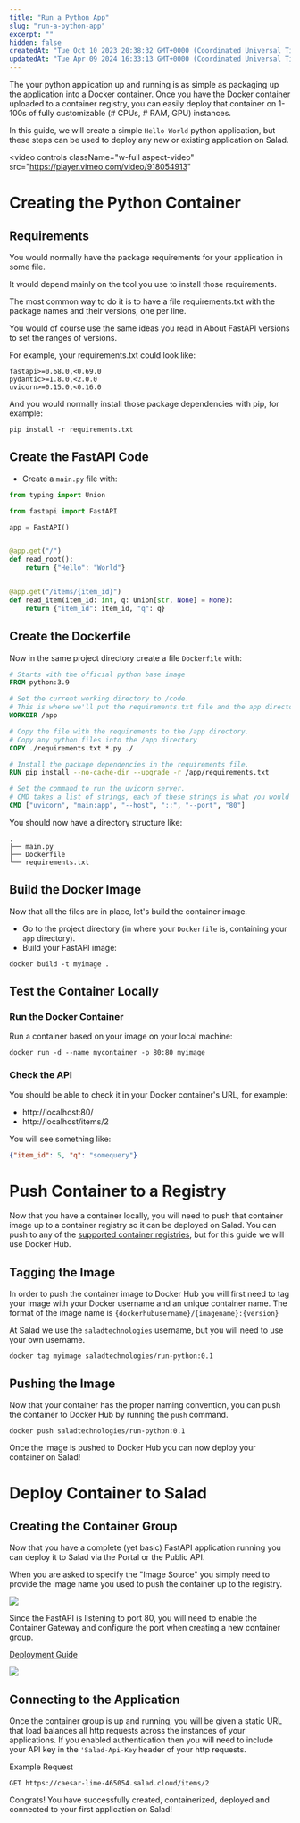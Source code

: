 ```yaml
---
title: "Run a Python App"
slug: "run-a-python-app"
excerpt: ""
hidden: false
createdAt: "Tue Oct 10 2023 20:38:32 GMT+0000 (Coordinated Universal Time)"
updatedAt: "Tue Apr 09 2024 16:33:13 GMT+0000 (Coordinated Universal Time)"
---
```

The your python application up and running is as simple as packaging up the application into a Docker container. Once you have the Docker container uploaded to a container registry, you can easily deploy that container on 1-100s of fully customizable (# CPUs, # RAM, GPU) instances.

In this guide, we will create a simple `Hello World` python application, but these steps can be used to deploy any new or existing application on Salad.



<video
  controls
  className="w-full aspect-video"
  src="https://player.vimeo.com/video/918054913"
></video>




# Creating the Python Container

## Requirements

You would normally have the package requirements for your application in some file.

It would depend mainly on the tool you use to install those requirements.

The most common way to do it is to have a file requirements.txt with the package names and their versions, one per line.

You would of course use the same ideas you read in About FastAPI versions to set the ranges of versions.

For example, your requirements.txt could look like:

```Text requirements.txt
fastapi>=0.68.0,<0.69.0
pydantic>=1.8.0,<2.0.0
uvicorn>=0.15.0,<0.16.0
```

And you would normally install those package dependencies with pip, for example:

```Text Bash
pip install -r requirements.txt
```

## Create the FastAPI Code

- Create a `main.py` file with:

```python
from typing import Union

from fastapi import FastAPI

app = FastAPI()


@app.get("/")
def read_root():
    return {"Hello": "World"}


@app.get("/items/{item_id}")
def read_item(item_id: int, q: Union[str, None] = None):
    return {"item_id": item_id, "q": q}

```

## Create the Dockerfile

Now in the same project directory create a file `Dockerfile` with:

```dockerfile
# Starts with the official python base image
FROM python:3.9

# Set the current working directory to /code.
# This is where we'll put the requirements.txt file and the app directory.
WORKDIR /app

# Copy the file with the requirements to the /app directory.
# Copy any python files into the /app directory
COPY ./requirements.txt *.py ./

# Install the package dependencies in the requirements file.
RUN pip install --no-cache-dir --upgrade -r /app/requirements.txt

# Set the command to run the uvicorn server.
# CMD takes a list of strings, each of these strings is what you would type in the command line separated by spaces.
CMD ["uvicorn", "main:app", "--host", "::", "--port", "80"]

```

You should now have a directory structure like:

```
.
├── main.py
├── Dockerfile
└── requirements.txt

```

## Build the Docker Image

Now that all the files are in place, let's build the container image.

- Go to the project directory (in where your `Dockerfile` is, containing your `app` directory).
- Build your FastAPI image:

```Text Bash
docker build -t myimage .
```

## Test the Container Locally

### Run the Docker Container

Run a container based on your image on your local machine:

```Text Bash
docker run -d --name mycontainer -p 80:80 myimage
```

### Check the API

You should be able to check it in your Docker container's URL, for example:

- http\://localhost:80/
- http\://localhost/items/2

You will see something like:

```json
{"item_id": 5, "q": "somequery"}
```

# Push Container to a Registry

Now that you have a container locally, you will need to push that container image up to a container registry so it can be deployed on Salad. You can push to any of the [supported container registries](/container-engine/container-registries), but for this guide we will use Docker Hub.

## Tagging the Image

In order to push the container image to Docker Hub you will first need to tag your image with your Docker username and an unique container name. The format of the image name is `{dockerhubusername}/{imagename}:{version}`

At Salad we use the `saladtechnologies` username, but you will need to use your own username.

```Text Bash
docker tag myimage saladtechnologies/run-python:0.1
```

## Pushing the Image

Now that your container has the proper naming convention, you can push the container to Docker Hub by running the `push` command.

```Text Bash
docker push saladtechnologies/run-python:0.1
```

Once the image is pushed to Docker Hub you can now deploy your container on Salad!

# Deploy Container to Salad

## Creating the Container Group

Now that you have a complete (yet basic) FastAPI application running you can deploy it to Salad via the Portal or the Public API. 

When you are asked to specify the "Image Source" you simply need to provide the image name you used to push the container up to the registry.

<img src="/container-engine/images/5047308-image.png"/>


Since the FastAPI is listening to port 80, you will need to enable the Container Gateway and configure the port when creating a new container group.

[Deployment Guide](/container-engine/deploy-containers)

<img src="/container-engine/images/0d2e830-image.png"/>



## Connecting to the Application

Once the container group is up and running, you will be given a static URL that load balances all http requests across the instances of your applications. If you enabled authentication then you will need to include your API key in the `'Salad-Api-Key` header of your http requests.

Example Request

```
GET https://caesar-lime-465054.salad.cloud/items/2
```

Congrats! You have successfully created, containerized, deployed and connected to your first application on Salad!

